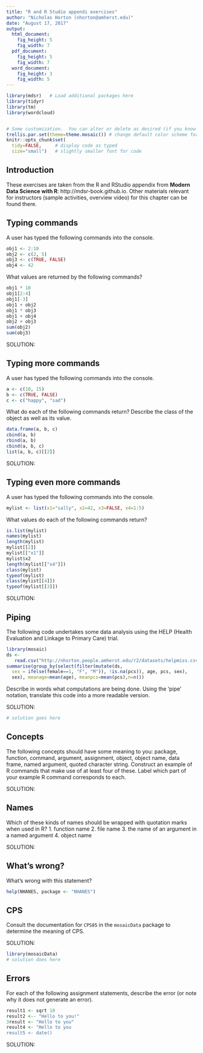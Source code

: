 ```yaml
---
title: "R and R Studio appendi exercises"
author: "Nicholas Horton (nhorton@amherst.edu)"
date: "August 17, 2017"
output:
  html_document:
    fig_height: 5
    fig_width: 7
  pdf_document:
    fig_height: 5
    fig_width: 7
  word_document:
    fig_height: 3
    fig_width: 5
---
```


```r
library(mdsr)   # Load additional packages here 
library(tidyr)
library(tm)
library(wordcloud)


# Some customization.  You can alter or delete as desired (if you know what you are doing).
trellis.par.set(theme=theme.mosaic()) # change default color scheme for lattice
knitr::opts_chunk$set(
  tidy=FALSE,     # display code as typed
  size="small")   # slightly smaller font for code
```

## Introduction
These exercises are taken from the R and RStudio appendix from **Modern Data Science with R**: http://mdsr-book.github.io.  Other materials relevant for instructors (sample activities, overview video) for this chapter can be found there.


## Typing commands
A user has typed the following commands into the console.

```r
obj1 <- 2:10
obj2 <- c(2, 5)
obj3 <- c(TRUE, FALSE)
obj4 <- 42
```

What values are returned by the following commands?

```r
obj1 * 10
obj1[2:4]
obj1[-3]
obj1 + obj2
obj1 * obj3
obj1 + obj4
obj2 + obj3
sum(obj2)
sum(obj3)
```

SOLUTION:

  

## Typing more commands
A user has typed the following commands into the console.

```r
a <- c(10, 15)
b <- c(TRUE, FALSE)
c <- c("happy", "sad")
```

What do each of the following commands return?  Describe the class of the object as well as its value.

```r
data.frame(a, b, c)
cbind(a, b)
rbind(a, b)
cbind(a, b, c)
list(a, b, c)[[2]]
```

SOLUTION:


## Typing even more commands
A user has typed the following commands into the console.

```r
mylist <- list(x1="sally", x2=42, x3=FALSE, x4=1:5)
```

What values do each of the following commands return?
```r
is.list(mylist)
names(mylist)
length(mylist)
mylist[[2]]
mylist[["x1"]]
mylist$x2
length(mylist[["x4"]])
class(mylist)
typeof(mylist)
class(mylist[[4]])
typeof(mylist[[3]])
```

SOLUTION:

## Piping
The following code undertakes some data analysis using the HELP (Health Evaluation and Linkage to Primary Care) trial.

```r
library(mosaic)
ds <-
   read.csv("http://nhorton.people.amherst.edu/r2/datasets/helpmiss.csv")
summarise(group_by(select(filter(mutate(ds,
  sex = ifelse(female==1, "F", "M")), !is.na(pcs)), age, pcs, sex),
  sex), meanage=mean(age), meanpcs=mean(pcs),n=n())
```

Describe in words what computations are being done.
Using the 'pipe' notation, translate this code into a more readable version.

SOLUTION:

```r
# solution goes here
```

## Concepts
The following concepts should have some meaning to you: package, function, command, argument, assignment,
object, object name, data frame, named argument, quoted character string.  Construct an example of R commands
that make use of at least four of these.  Label which part of your example R command corresponds to each.

SOLUTION:


## Names
Which of these kinds of names should be wrapped with quotation marks when used in R?
1. function name
2. file name
3. the name of an argument in a named argument
4. object name

SOLUTION:


## What's wrong?
What's wrong with this statement?
```r
help(NHANES, package <- "NHANES")
```


## CPS
Consult the documentation for `CPS85` in the `mosaicData` package to determine the meaning of CPS.

SOLUTION:

```r
library(mosaicData)
# solution does here
```


## Errors
For each of the following assignment statements, describe the error (or note why it does not generate an error).
```r
result1 <- sqrt 10
result2 <-- "Hello to you!"
3result <- "Hello to you"
result4 <- "Hello to you
result5 <- date()
```

SOLUTION:

